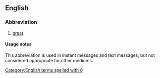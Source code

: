 ==English==

===Abbreviation===
{{rfc-header|Abbreviation}}
{{head|en|abbreviation}}

# {{lb|en|Internet slang|text messaging}} [[great]].

====Usage notes====
This abbreviation is used in instant messages and text messages, but not considered appropriate for other mediums.

[[Category:English terms spelled with 8]]